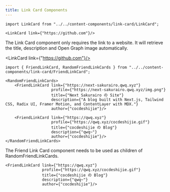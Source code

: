 ```yaml
---
title: Link Card Components
---
```


```mdx /content/pages/link-card.mdx
import LinkCard from "../../content-components/link-card/LinkCard";

<LinkCard link={"https://github.com"}/>
```

The Link Card component only requires the link to a website. It will retrieve the title, description and Open Graph image automatically.


<LinkCard link={"https://github.com"}/>


```mdx /content/pages/link-card.mdx
import { FriendLinkCard, RandomFriendLinkCards } from "../../content-components/link-card/FriendLinkCard";

<RandomFriendLinkCards>
    <FriendLinkCard link={"https://next-sakurairo.qwq.xyz"}
                    profile={"https://next-sakurairo.qwq.xyz/img.png"}
                    title={"Next Sakurairo の Site"}
                    description={"A blog built with Next.js, Tailwind CSS, Radix UI, Framer Motion, and ContentLayer with MDX."}
                    author={"cocdeshijie"}/>

    <FriendLinkCard link={"https://qwq.xyz"}
                    profile={"https://qwq.xyz/cocdeshijie.gif"}
                    title={"cocdeshijie の Blog"}
                    description={"qwq~"}
                    author={"cocdeshijie"}/>
</RandomFriendLinkCards>
```

The Friend Link Card component needs to be used as children of RandomFriendLinkCards.


<RandomFriendLinkCards>
    <FriendLinkCard link={"https://next-sakurairo.qwq.xyz"}
                    profile={"https://next-sakurairo.qwq.xyz/img.png"}
                    title={"Next Sakurairo の Site"}
                    description={"A blog built with Next.js, Tailwind CSS, Radix UI, Framer Motion, and ContentLayer with MDX."}
                    author={"cocdeshijie"}/>

    <FriendLinkCard link={"https://qwq.xyz"}
                    profile={"https://qwq.xyz/cocdeshijie.gif"}
                    title={"cocdeshijie の Blog"}
                    description={"qwq~"}
                    author={"cocdeshijie"}/>
</RandomFriendLinkCards>


